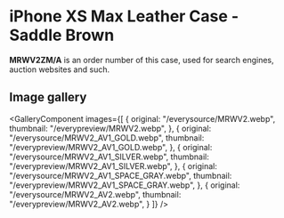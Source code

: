 
# iPhone XS Max Leather Case - Saddle Brown

<Callout type='info' emoji='👉🏻'>**MRWV2ZM/A** is an order number of this case, used for search engines, auction websites and such.</Callout>

## Image gallery

<GalleryComponent
    images={[
      {
        original: "/everysource/MRWV2.webp",
        thumbnail: "/everypreview/MRWV2.webp",
      },
      {
        original: "/everysource/MRWV2_AV1_GOLD.webp",
        thumbnail: "/everypreview/MRWV2_AV1_GOLD.webp",
      },
      {
        original: "/everysource/MRWV2_AV1_SILVER.webp",
        thumbnail: "/everypreview/MRWV2_AV1_SILVER.webp",
      },
      {
        original: "/everysource/MRWV2_AV1_SPACE_GRAY.webp",
        thumbnail: "/everypreview/MRWV2_AV1_SPACE_GRAY.webp",
      },
      {
        original: "/everysource/MRWV2_AV2.webp",
        thumbnail: "/everypreview/MRWV2_AV2.webp",
      }
    ]}
  />
